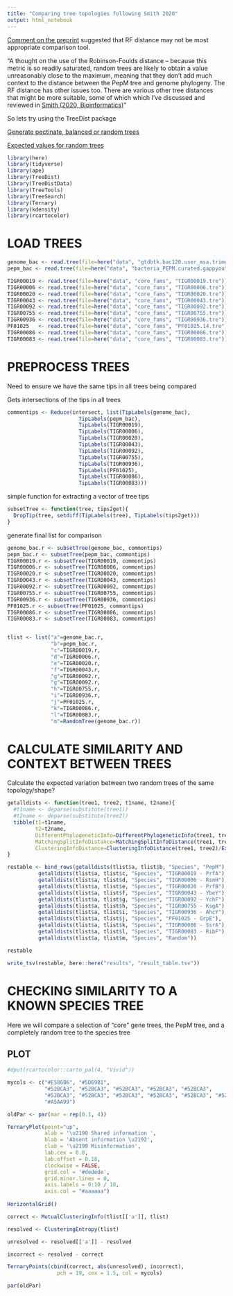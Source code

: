 ```yaml
---
title: "Comparing tree topologies following Smith 2020"
output: html_notebook
---
```


[Comment on the preprint](http://disq.us/p/2dal2ct) suggested that RF distance may not be most appropriate comparison tool.

"A thought on the use of the Robinson-Foulds distance – because this metric is so readily saturated, random trees are likely to obtain a value unreasonably close to the maximum, meaning that they don't add much context to the distance between the PepM tree and genome phylogeny. The RF distance has other issues too. There are various other tree distances that might be more suitable, some of which which I've discussed and reviewed in [Smith (2020, Bioinformatics)](https://academic.oup.com/bioinformatics/article/36/20/5007/5866976)"

So lets try using the TreeDist package


[Generate pectinate, balanced or random trees](https://ms609.github.io/TreeTools/reference/GenerateTree.html)

[Expected values for random trees](https://ms609.github.io/TreeDistData/articles/09-expected-similarity.html)

```r
library(here)
library(tidyverse)
library(ape)
library(TreeDist)
library(TreeDistData)
library(TreeTools)
library(TreeSearch)
library(Ternary)
library(kdensity)
library(rcartocolor)
```

# LOAD TREES
```r
genome_bac <- read.tree(file=here("data", "gtdbtk.bac120.user_msa.trimgappyout.shared.tre"))
pepm_bac <- read.tree(file=here("data", "bacteria_PEPM.curated.gappyout.genomes.shared.tre"))

TIGR00019 <- read.tree(file=here("data", "core_fams", "TIGR00019.tre"))
TIGR00006 <- read.tree(file=here("data", "core_fams", "TIGR00006.tre"))
TIGR00020 <- read.tree(file=here("data", "core_fams", "TIGR00020.tre"))
TIGR00043 <- read.tree(file=here("data", "core_fams", "TIGR00043.tre"))
TIGR00092 <- read.tree(file=here("data", "core_fams", "TIGR00092.tre"))
TIGR00755 <- read.tree(file=here("data", "core_fams", "TIGR00755.tre"))
TIGR00936 <- read.tree(file=here("data", "core_fams", "TIGR00936.tre"))
PF01025   <- read.tree(file=here("data", "core_fams", "PF01025.14.tre"))
TIGR00086 <- read.tree(file=here("data", "core_fams", "TIGR00086.tre"))
TIGR00083 <- read.tree(file=here("data", "core_fams", "TIGR00083.tre"))
``` 

# PREPROCESS TREES
Need to ensure we have the same tips in all trees being compared

Gets intersections of the tips in all trees
```r
commontips <- Reduce(intersect, list(TipLabels(genome_bac), 
                       TipLabels(pepm_bac),
                       TipLabels(TIGR00019),
                       TipLabels(TIGR00006),
                       TipLabels(TIGR00020),
                       TipLabels(TIGR00043),
                       TipLabels(TIGR00092),
                       TipLabels(TIGR00755),
                       TipLabels(TIGR00936),
                       TipLabels(PF01025),
                       TipLabels(TIGR00086),
                       TipLabels(TIGR00083)))
```

simple function for extracting a vector of tree tips 
```r
subsetTree <- function(tree, tips2get){
  DropTip(tree, setdiff(TipLabels(tree), TipLabels(tips2get)))
}
```

generate final list for comparison
```r
genome_bac.r <- subsetTree(genome_bac, commontips)
pepm_bac.r <- subsetTree(pepm_bac, commontips)
TIGR00019.r <- subsetTree(TIGR00019, commontips)
TIGR00006.r <- subsetTree(TIGR00006, commontips)
TIGR00020.r <- subsetTree(TIGR00020, commontips)
TIGR00043.r <- subsetTree(TIGR00043, commontips)
TIGR00092.r <- subsetTree(TIGR00092, commontips)
TIGR00755.r <- subsetTree(TIGR00755, commontips)
TIGR00936.r <- subsetTree(TIGR00936, commontips)
PF01025.r <- subsetTree(PF01025, commontips)
TIGR00086.r <- subsetTree(TIGR00086, commontips)
TIGR00083.r <- subsetTree(TIGR00083, commontips)


tlist <- list("a"=genome_bac.r,
              "b"=pepm_bac.r,
              "c"=TIGR00019.r,
              "d"=TIGR00006.r,
              "e"=TIGR00020.r,
              "f"=TIGR00043.r,
              "g"=TIGR00092.r,
              "g"=TIGR00092.r,
              "h"=TIGR00755.r,
              "i"=TIGR00936.r,
              "j"=PF01025.r,
              "k"=TIGR00086.r,
              "l"=TIGR00083.r,
              "m"=RandomTree(genome_bac.r))
```

# CALCULATE SIMILARITY AND CONTEXT BETWEEN TREES

Calculate the expected variation between two random trees of the same topology/shape?

```r
getalldists <- function(tree1, tree2, t1name, t2name){
  #t1name <- deparse(substitute(tree1))
  #t2name <- deparse(substitute(tree2))
  tibble(t1=t1name, 
         t2=t2name, 
         DifferentPhylogeneticInfo=DifferentPhylogeneticInfo(tree1, tree2),
         MatchingSplitInfoDistance=MatchingSplitInfoDistance(tree1, tree2),
         ClusteringInfoDistance=ClusteringInfoDistance(tree1, tree2)/ExpectedVariation(tree1, tree2, sample=10)['ClusteringInfoDistance', 'Estimate'])
}
```

```r
restable <- bind_rows(getalldists(tlist$a, tlist$b, "Species", "PepM"), 
          getalldists(tlist$a, tlist$c, "Species", "TIGR00019 - PrfA"),
          getalldists(tlist$a, tlist$d, "Species", "TIGR00006 - RsmH"),
          getalldists(tlist$a, tlist$e, "Species", "TIGR00020 - PrfB"),
          getalldists(tlist$a, tlist$f, "Species", "TIGR00043 - YbeY"),
          getalldists(tlist$a, tlist$g, "Species", "TIGR00092 - YchF"),
          getalldists(tlist$a, tlist$h, "Species", "TIGR00755 - KsgA"),
          getalldists(tlist$a, tlist$i, "Species", "TIGR00936 - AhcY"),
          getalldists(tlist$a, tlist$j, "Species", "PF01025 - GrpE"),
          getalldists(tlist$a, tlist$k, "Species", "TIGR00086 - SsrA"),
          getalldists(tlist$a, tlist$l, "Species", "TIGR00083 - RibF"),
          getalldists(tlist$a, tlist$m, "Species", "Random"))

restable
```

```r
write_tsv(restable, here::here("results", "result_table.tsv"))
```

# CHECKING SIMILARITY TO A KNOWN SPECIES TREE
Here we will compare a selection of "core" gene trees, the PepM tree, and a completely random tree to the species tree 

## PLOT
```r
#dput(rcartocolor::carto_pal(4, "Vivid"))

mycols <- c("#E58606", "#5D69B1", 
            "#52BCA3", "#52BCA3", "#52BCA3", "#52BCA3", "#52BCA3",
            "#52BCA3", "#52BCA3", "#52BCA3", "#52BCA3", "#52BCA3", "#52BCA3",
            "#A5AA99")

oldPar <- par(mar = rep(0.1, 4))

TernaryPlot(point="up",
            alab = '\u2190 Shared information ',
            blab = 'Absent information \u2192', 
            clab = '\u2190 Misinformation',
            lab.cex = 0.8,
            lab.offset = 0.18,
            clockwise = FALSE,
            grid.col = '#dedede', 
            grid.minor.lines = 0,
            axis.labels = 0:10 / 10, 
            axis.col = "#aaaaaa")
  
HorizontalGrid()

correct <- MutualClusteringInfo(tlist[['a']], tlist)

resolved <- ClusteringEntropy(tlist)

unresolved <- resolved[['a']] - resolved

incorrect <- resolved - correct

TernaryPoints(cbind(correct, abs(unresolved), incorrect), 
                pch = 19, cex = 1.5, col = mycols)

par(oldPar)
```
